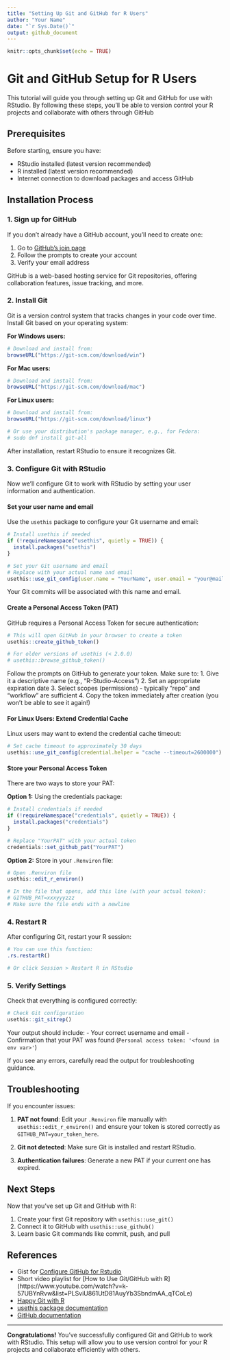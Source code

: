 ```yaml
---
title: "Setting Up Git and GitHub for R Users"
author: "Your Name"
date: "`r Sys.Date()`"
output: github_document
---
```

  
  ```r
knitr::opts_chunk$set(echo = TRUE)
```

# Git and GitHub Setup for R Users

This tutorial will guide you through setting up Git and GitHub for use with RStudio. By following these steps, you'll be able to version control your R projects and collaborate with others through GitHub

## Prerequisites

Before starting, ensure you have:

* RStudio installed (latest version recommended)
* R installed (latest version recommended)
* Internet connection to download packages and access GitHub

## Installation Process

### 1. Sign up for GitHub

If you don't already have a GitHub account, you'll need to create one:

1. Go to [GitHub's join page](https://github.com/join)
2. Follow the prompts to create your account
3. Verify your email address

GitHub is a web-based hosting service for Git repositories, offering collaboration features, issue tracking, and more.

### 2. Install Git

Git is a version control system that tracks changes in your code over time. Install Git based on your operating system:
  
**For Windows users:**
```r
# Download and install from:
browseURL("https://git-scm.com/download/win")
```

**For Mac users:**
```r
# Download and install from:
browseURL("https://git-scm.com/download/mac")
```

**For Linux users:**
```r
# Download and install from:
browseURL("https://git-scm.com/download/linux")

# Or use your distribution's package manager, e.g., for Fedora:
# sudo dnf install git-all
```

After installation, restart RStudio to ensure it recognizes Git.

### 3. Configure Git with RStudio

Now we'll configure Git to work with RStudio by setting your user information and authentication.

#### Set your user name and email

Use the `usethis` package to configure your Git username and email:

```r
# Install usethis if needed
if (!requireNamespace("usethis", quietly = TRUE)) {
  install.packages("usethis")
}

# Set your Git username and email
# Replace with your actual name and email
usethis::use_git_config(user.name = "YourName", user.email = "your@mail.com")
```

Your Git commits will be associated with this name and email.

#### Create a Personal Access Token (PAT)

GitHub requires a Personal Access Token for secure authentication:

```r
# This will open GitHub in your browser to create a token
usethis::create_github_token()

# For older versions of usethis (< 2.0.0)
# usethis::browse_github_token()
```

Follow the prompts on GitHub to generate your token. Make sure to:
1. Give it a descriptive name (e.g., "R-Studio-Access")
2. Set an appropriate expiration date
3. Select scopes (permissions) - typically "repo" and "workflow" are sufficient
4. Copy the token immediately after creation (you won't be able to see it again!)

#### For Linux Users: Extend Credential Cache

Linux users may want to extend the credential cache timeout:
  
```r
# Set cache timeout to approximately 30 days
usethis::use_git_config(credential.helper = "cache --timeout=2600000")
```

#### Store your Personal Access Token

There are two ways to store your PAT:
  
**Option 1:** Using the credentials package:
  
```r
# Install credentials if needed
if (!requireNamespace("credentials", quietly = TRUE)) {
  install.packages("credentials")
}

# Replace "YourPAT" with your actual token
credentials::set_github_pat("YourPAT")
```

**Option 2:** Store in your `.Renviron` file:
  
```r
# Open .Renviron file
usethis::edit_r_environ()

# In the file that opens, add this line (with your actual token):
# GITHUB_PAT=xxxyyyzzz
# Make sure the file ends with a newline
```

### 4. Restart R

After configuring Git, restart your R session:
  
```r
# You can use this function:
.rs.restartR()

# Or click Session > Restart R in RStudio
```

### 5. Verify Settings

Check that everything is configured correctly:
  
```r
# Check Git configuration
usethis::git_sitrep()
```

Your output should include:
  - Your correct username and email
- Confirmation that your PAT was found (`Personal access token: '<found in env var>'`)

If you see any errors, carefully read the output for troubleshooting guidance.

## Troubleshooting

If you encounter issues:
  
  1. **PAT not found**: Edit your `.Renviron` file manually with `usethis::edit_r_environ()` and ensure your token is stored correctly as `GITHUB_PAT=your_token_here`.

2. **Git not detected**: Make sure Git is installed and restart RStudio.

3. **Authentication failures**: Generate a new PAT if your current one has expired.

## Next Steps

Now that you've set up Git and GitHub with R:

1. Create your first Git repository with `usethis::use_git()`
2. Connect it to GitHub with `usethis::use_github()`
3. Learn basic Git commands like commit, push, and pull

## References

- Gist for  [Configure GitHub for Rstudio](https://gist.github.com/Z3tt/3dab3535007acf108391649766409421)
- Short video playlist for [How to Use Git/GitHub with R] (https://www.youtube.com/watch?v=k-57UBYnRvw&list=PLSviU861UtD81AuyYb3SbndmAA_qTCoLe)
- [Happy Git with R](https://happygitwithr.com/)
- [usethis package documentation](https://usethis.r-lib.org/)
- [GitHub documentation](https://docs.github.com/)


---

**Congratulations!** You've successfully configured Git and GitHub to work with RStudio. This setup will allow you to use version control for your R projects and collaborate efficiently with others.
